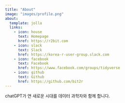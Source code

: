 ```yaml
---
title: "About"
image: "images/profile.png"
about:
  template: jolla
  links:
    - icon: house
      text: Homepage
      href: https://r2bit.com
    - icon: slack
      text: Slack
      href: https://korea-r-user-group.slack.com
    - icon: facebook
      text: Facebook
      href: https://www.facebook.com/groups/tidyverse
    - icon: github
      text: Github
      href: https://github.com/bit2r
---
```


chatGPT가 연 새로운 시대를 데이터 과학자와 함께 합니다. 
